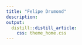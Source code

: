 ```yaml
---
title: "Felipe Drumond"
description: 
output:
  distill::distill_article:
    css: theme_home.css
---
```

